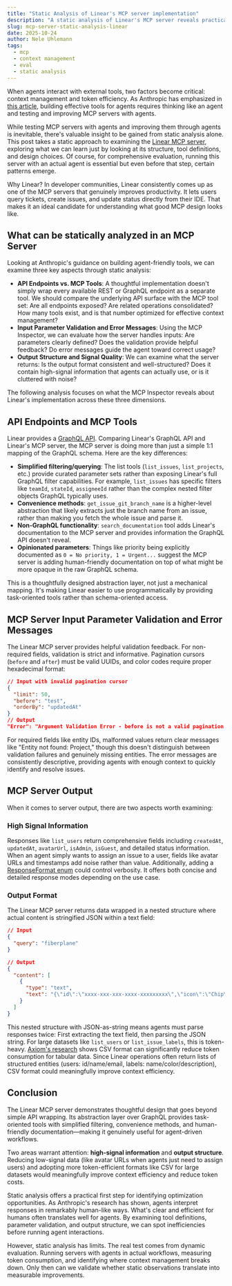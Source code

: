 ```yaml
---
title: "Static Analysis of Linear's MCP server implementation"
description: "A static analysis of Linear's MCP server reveals practical insights for building agent-friendly tools—from API design to output format optimization."
slug: mcp-server-static-analysis-linear
date: 2025-10-24
author: Nele Uhlemann
tags:
  - mcp
  - context management
  - eval
  - static analysis
---
```


When agents interact with external tools, two factors become critical: context management and token efficiency. 
As Anthropic has emphasized in [this article](https://www.anthropic.com/engineering/writing-tools-for-agents), building effective tools for agents requires thinking like an agent and testing and improving MCP servers with agents. 

While testing MCP servers with agents and improving them through agents is inevitable, there's valuable insight to be gained from static analysis alone. 
This post takes a static approach to examining the [Linear MCP server](https://linear.app/docs/mcp), exploring what we can learn just by looking at its structure, tool definitions, and design choices. 
Of course, for comprehensive evaluation, running this server with an actual agent is essential but even before that step, certain patterns emerge.

Why Linear? In developer communities, Linear consistently comes up as one of the MCP servers that genuinely improves productivity. It lets users query tickets, create issues, and update status directly from their IDE. That makes it an ideal candidate for understanding what good MCP design looks like.

## What can be statically analyzed in an MCP Server

Looking at Anthropic's guidance on building agent-friendly tools, we can examine three key aspects through static analysis:

- **API Endpoints vs. MCP Tools**:  A thoughtful implementation doesn't simply wrap every available REST or GraphQL endpoint as a separate tool. We should compare the underlying API surface with the MCP tool set: Are all endpoints exposed? Are related operations consolidated? How many tools exist, and is that number optimized for effective context management?
- **Input Parameter Validation and Error Messages**: Using the MCP Inspector, we can evaluate how the server handles inputs: Are parameters clearly defined? Does the validation provide helpful feedback? Do error messages guide the agent toward correct usage?
- **Output Structure and Signal Quality**: We can examine what the server returns: Is the output format consistent and well-structured? Does it contain high-signal information that agents can actually use, or is it cluttered with noise?

The following analysis focuses on what the MCP Inspector reveals about Linear's implementation across these three dimensions. 

## API Endpoints and MCP Tools
Linear provides a [GraphQL API](https://studio.apollographql.com/public/Linear-API/variant/current/schema/reference). 
Comparing Linear's GraphQL API and Linear's MCP server, the MCP server is doing more than just a simple 1:1 mapping of the GraphQL schema. 
Here are the key differences:

- **Simplified filtering/querying**: The list tools (`list_issues`, `list_projects`, etc.) provide curated parameter sets rather than exposing Linear's full GraphQL filter capabilities. For example, `list_issues` has specific filters like `teamId`, `stateId`, `assigneeId` rather than the complex nested filter objects GraphQL typically uses.
- **Convenience methods**: `get_issue_git_branch_name` is a higher-level abstraction that likely extracts just the branch name from an issue, rather than making you fetch the whole issue and parse it.
- **Non-GraphQL functionality**:  `search_documentation` tool adds Linear's documentation to the MCP server and provides information the GraphQL API doesn't reveal.
- **Opinionated parameters**: Things like priority being explicitly documented as `0 = No priority, 1 = Urgent...` suggest the MCP server is adding human-friendly documentation on top of what might be more opaque in the raw GraphQL schema.

This is a thoughtfully designed abstraction layer, not just a mechanical mapping. 
It's making Linear easier to use programmatically by providing task-oriented tools rather than schema-oriented access.

## MCP Server Input Parameter Validation and Error Messages
The Linear MCP server provides helpful validation feedback. For non-required fields, validation is strict and informative. Pagination cursors (`before` and `after`) must be valid UUIDs, and color codes require proper hexadecimal format:

```json
// Input with invalid pagination cursor
{
  "limit": 50,
  "before": "test",
  "orderBy": "updatedAt"
}
// Output 
"Error": "Argument Validation Error - before is not a valid pagination cursor identifier."
```

For required fields like entity IDs, malformed values return clear messages like "Entity not found: Project," though this doesn't distinguish between validation failures and genuinely missing entities. The error messages are consistently descriptive, providing agents with enough context to quickly identify and resolve issues.

## MCP Server Output
When it comes to server output, there are two aspects worth examining:

### High Signal Information
Responses like `list_users` return comprehensive fields including `createdAt`, `updatedAt`, `avatarUrl`, `isAdmin`, `isGuest`, and detailed status information. When an agent simply wants to assign an issue to a user, fields like avatar URLs and timestamps add noise rather than value. 
Additionally, adding a [ResponseFormat enum](https://modelcontextprotocol.info/docs/tutorials/writing-effective-tools/#returning-meaningful-context-from-your-tools) could control verbosity. It offers both concise and detailed response modes depending on the use case.

### Output Format
The Linear MCP server returns data wrapped in a nested structure where actual content is stringified JSON within a text field:

```json
// Input
{
  "query": "fiberplane"
}

// Output
{
  "content": [
    {
      "type": "text",
      "text": "{\"id\":\"xxxx-xxx-xxx-xxxx-xxxxxxxxx\",\"icon\":\"Chip\",\"name\":\"Fiberplane\",\"createdAt\":\"2020-03-22T17:42:34.376Z\",\"updatedAt\":\"2025-10-20T02:14:34.144Z\"}"
    }
  ]
}
```
This nested structure with JSON-as-string means agents must parse responses twice: First extracting the text field, then parsing the JSON string. For large datasets like `list_users` or `list_issue_labels`, this is token-heavy. [Axiom's research](https://axiom.co/blog/designing-mcp-servers-for-wide-events) shows CSV format can significantly reduce token consumption for tabular data.
Since Linear operations often return lists of structured entities (users: id/name/email, labels: name/color/description), CSV format could meaningfully improve context efficiency.

## Conclusion

The Linear MCP server demonstrates thoughtful design that goes beyond simple API wrapping. 
Its abstraction layer over GraphQL provides task-oriented tools with simplified filtering, convenience methods, and human-friendly documentation—making it genuinely useful for agent-driven workflows.

Two areas warrant attention: **high-signal information** and **output structure**. 
Reducing low-signal data (like avatar URLs when agents just need to assign users) and adopting more token-efficient formats like CSV for large datasets would meaningfully improve context efficiency and reduce token costs.

Static analysis offers a practical first step for identifying optimization opportunities. 
As Anthropic's research has shown, agents interpret responses in remarkably human-like ways. What's clear and efficient for humans often translates well for agents.
By examining tool definitions, parameter validation, and output structure, we can spot inefficiencies before running agent interactions.

However, static analysis has limits. The real test comes from dynamic evaluation. 
Running servers with agents in actual workflows, measuring token consumption, and identifying where context management breaks down. 
Only then can we validate whether static observations translate into measurable improvements.